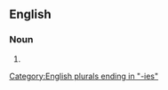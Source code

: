 ==English==

===Noun===
{{head|en|noun form}}

# {{plural of|culpability|lang=en}}

[[Category:English plurals ending in "-ies"]]